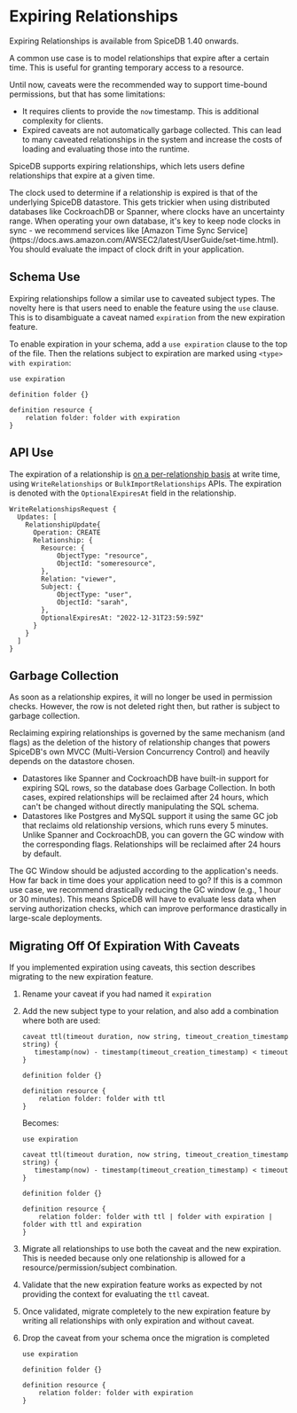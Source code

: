 
# Expiring Relationships

<Callout type="info">
    Expiring Relationships is available from SpiceDB 1.40 onwards.
</Callout>

A common use case is to model relationships that expire after a certain time.
This is useful for granting temporary access to a resource.

Until now, caveats were the recommended way to support time-bound permissions, but that has some limitations:

- It requires clients to provide the `now` timestamp.
This is additional complexity for clients.
- Expired caveats are not automatically garbage collected.
This can lead to many caveated relationships in the system and increase the costs of loading and evaluating those into the runtime.

SpiceDB supports expiring relationships, which lets users define relationships that expire at a given time.

<Callout type="info">
    The clock used to determine if a relationship is expired is that of the underlying SpiceDB datastore.
    This gets trickier when using distributed databases like CockroachDB or Spanner, where clocks have an uncertainty range.
    When operating your own database, it's key to keep node clocks in sync - we recommend services like [Amazon Time Sync Service](https://docs.aws.amazon.com/AWSEC2/latest/UserGuide/set-time.html).
    You should evaluate the impact of clock drift in your application.
</Callout>

## Schema Use

Expiring relationships follow a similar use to caveated subject types.
The novelty here is that users need to enable the feature using the `use` clause.
This is to disambiguate a caveat named `expiration` from the new expiration feature.

To enable expiration in your schema, add a `use expiration` clause to the top of the file.
Then the relations subject to expiration are marked using `<type> with expiration`:

```zed
use expiration

definition folder {}

definition resource {
    relation folder: folder with expiration
}
```

## API Use

The expiration of a relationship is [on a per-relationship basis](https://buf.build/authzed/api/docs/63b8911ef2871c56e5048d1f40a8473f98457ca9:authzed.api.v1#authzed.api.v1.Relationship)
at write time, using `WriteRelationships` or `BulkImportRelationships` APIs.
The expiration is denoted with the `OptionalExpiresAt` field in the relationship.

```textproto
WriteRelationshipsRequest {
  Updates: [
    RelationshipUpdate{
      Operation: CREATE
      Relationship: {
        Resource: {
            ObjectType: "resource",
            ObjectId: "someresource",
        },
        Relation: "viewer",
        Subject: {
            ObjectType: "user",
            ObjectId: "sarah",
        },
        OptionalExpiresAt: "2022-12-31T23:59:59Z"
      }
    }
  ]
}
```

## Garbage Collection

As soon as a relationship expires, it will no longer be used in permission checks.
However, the row is not deleted right then, but rather is subject to garbage collection.

Reclaiming expiring relationships is governed by the same mechanism (and flags) as the deletion of the history of
relationship changes that powers SpiceDB's own MVCC (Multi-Version Concurrency Control) and heavily depends on
the datastore chosen.

- Datastores like Spanner and CockroachDB have built-in support for expiring SQL rows, so the database does Garbage Collection.
In both cases, expired relationships will be reclaimed after 24 hours, which can't be changed without directly manipulating the SQL schema.
- Datastores like Postgres and MySQL support it using the same GC job that reclaims old relationship versions, which runs every 5 minutes.
Unlike Spanner and CockroachDB, you can govern the GC window with the corresponding flags.
Relationships will be reclaimed after 24 hours by default.

<Callout type="info">
    The GC Window should be adjusted according to the application's needs. How far back in time does your application need to go?
    If this is a common use case, we recommend drastically reducing the GC window (e.g., 1 hour or 30 minutes).
    This means SpiceDB will have to evaluate less data when serving authorization checks, which can improve performance
    drastically in large-scale deployments.
</Callout>

## Migrating Off Of Expiration With Caveats

If you implemented expiration using caveats, this section describes migrating to the new expiration feature.

1. Rename your caveat if you had named it `expiration`
2. Add the new subject type to your relation, and also add a combination where both are used:

    ```zed
    caveat ttl(timeout duration, now string, timeout_creation_timestamp string) {
       timestamp(now) - timestamp(timeout_creation_timestamp) < timeout
    }

    definition folder {}

    definition resource {
        relation folder: folder with ttl
    }
    ```

    Becomes:

    ```zed
    use expiration

    caveat ttl(timeout duration, now string, timeout_creation_timestamp string) {
       timestamp(now) - timestamp(timeout_creation_timestamp) < timeout
    }

    definition folder {}

    definition resource {
        relation folder: folder with ttl | folder with expiration | folder with ttl and expiration
    }
    ```

3. Migrate all relationships to use both the caveat and the new expiration.
This is needed because only one relationship is allowed for a resource/permission/subject combination.
4. Validate that the new expiration feature works as expected by not providing the context for evaluating the `ttl` caveat.
5. Once validated, migrate completely to the new expiration feature by writing all relationships with only expiration
and without caveat.
6. Drop the caveat from your schema once the migration is completed

    ```zed
    use expiration

    definition folder {}

    definition resource {
        relation folder: folder with expiration
    }
    ```
